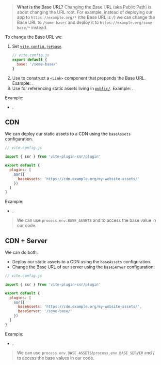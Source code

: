 
> **What is the Base URL?** Changing the Base URL (aka Public Path) is about changing the URL root.
> For example, instead of deploying our app to `https://example.org/*` (the Base URL is `/`) we can change the Base URL to `/some-base/` and deploy it to `https://example.org/some-base/*` instead.

To change the Base URL we:

1. Set [`vite.config.js#base`](https://vitejs.dev/config/shared-options.html#base).
   ```js
   // vite.config.js
   export default {
     base: '/some-base/'
   }
   ```
1. Use [<ImportMeta prop='env.BASE_URL' />](https://vitejs.dev/guide/build.html#public-base-path) to construct a `<Link>` component that prepends the Base URL. Example: <RepoLink path='/examples/base-url/components/Link.jsx' />.
1. Use <ImportMeta prop='env.BASE_URL' /> for referencing static assets living in [`public/`](/static-directory#public). Example: <RepoLink path='/examples/base-url/renderer/_default.page.server.jsx' />.

Example:
 - <RepoLink path='/examples/base-url/' />.


## CDN

We can deploy our static assets to a CDN using the `baseAssets` configuration.

```js
// vite.config.js

import { ssr } from 'vite-plugin-ssr/plugin'

export default {
  plugins: [
    ssr({
      baseAssets: 'https://cdn.example.org/my-website-assets/'
    })
  ]
}
```

Example:
 - <RepoLink path='/examples/base-url-cdn/' />.

> We can use `process.env.BASE_ASSETS` and <ImportMeta prop='env.BASE_ASSETS' /> to access the base value in our code.

## CDN + Server

We can do both:
 - Deploy our static assets to a CDN using the `baseAssets` configuration.
 - Change the Base URL of our server using the `baseServer` configuration.

```js
// vite.config.js

import { ssr } from 'vite-plugin-ssr/plugin'

export default {
  plugins: [
    ssr({
      baseAssets: 'https://cdn.example.org/my-website-assets/',
      baseServer: '/some-base/'
    })
  ]
}
```

Example:
 - <RepoLink path='/examples/base-url-server/' />.

> We can use `process.env.BASE_ASSETS`/`process.env.BASE_SERVER` and <ImportMeta prop='env.BASE_ASSETS' /> / <ImportMeta prop='env.BASE_SERVER' /> to access the base values in our code.
